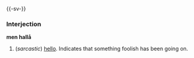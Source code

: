 {{-sv-}}
===Interjection===
'''men hallå'''

#(''sarcastic'') [[hello]]. Indicates that something foolish has been going on.